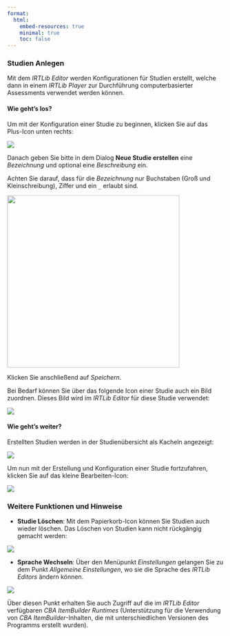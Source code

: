 ```yaml
---
format:
  html:
    embed-resources: true
    minimal: true 
    toc: false
---
```


### Studien Anlegen

Mit dem *IRTLib Editor* werden Konfigurationen für Studien erstellt, welche dann in einem *IRTLib Player* zur Durchführung computerbasierter Assessments verwendet werden können.

#### Wie geht's los?

Um mit der Konfiguration einer Studie zu beginnen, klicken Sie auf das Plus-Icon unten rechts:

![](img/icon-plus.png){fig-align="left"}

Danach geben Sie bitte in dem Dialog **Neue Studie erstellen** eine *Bezeichnung* und optional eine *Beschreibung* ein.

Achten Sie darauf, dass für die *Bezeichnung* nur Buchstaben (Groß und Kleinschreibung), Ziffer und ein `_` erlaubt sind.

![](img/screenshot-new-study-empty-DEU.png){width="400" fig-align="left"}

Klicken Sie anschließend auf *Speichern*.

Bei Bedarf können Sie über das folgende Icon einer Studie auch ein Bild zuordnen. Dieses Bild wird im *IRTLib Editor* für diese Studie verwendet:

![](img/icon-study-image.png){fig-align="left"}

#### Wie geht's weiter?

Erstellten Studien werden in der Studienübersicht als Kacheln angezeigt:

![](img/screenshot-new-study-card.DEU.png){fig-align="left"}

Um nun mit der Erstellung und Konfiguration einer Studie fortzufahren, klicken Sie auf das kleine Bearbeiten-Icon:

![](img/icon-edit.png){fig-align="left"}

### Weitere Funktionen und Hinweise

-   **Studie Löschen**: Mit dem Papierkorb-Icon können Sie Studien auch wieder löschen. Das Löschen von Studien kann nicht rückgängig gemacht werden:

![](img/icon-delete.png){fig-align="left"}

-   **Sprache Wechseln**: Über den Menüpunkt *Einstellungen* gelangen Sie zu dem Punkt *Allgemeine Einstellungen*, wo sie die Sprache des *IRTLib Editors* ändern können.

![](img/icon-settings-DEU.png){fig-align="left"}

Über diesen Punkt erhalten Sie auch Zugriff auf die im *IRTLib Editor* verfügbaren *CBA ItemBuilder Runtimes* (Unterstützung für die Verwendung von *CBA ItemBuilder*-Inhalten, die mit unterschiedlichen Versionen des Programms erstellt wurden).
